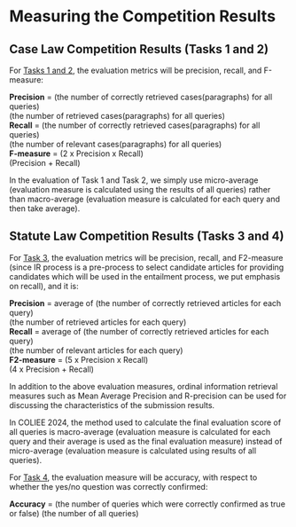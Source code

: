 # Measuring the Competition Results

## Case Law Competition Results (Tasks 1 and 2)
For [Tasks 1 and 2](/tasks#task1), the evaluation metrics will be precision, recall, and F-measure:

**Precision** = (the number of correctly retrieved cases(paragraphs) for all queries)  
(the number of retrieved cases(paragraphs) for all queries)  
**Recall** = (the number of correctly retrieved cases(paragraphs) for all queries)  
(the number of relevant cases(paragraphs) for all queries)  
**F-measure** = (2 x Precision x Recall)  
(Precision + Recall)  

In the evaluation of Task 1 and Task 2, we simply use micro-average (evaluation measure is calculated using the results of all queries) rather than macro-average (evaluation measure is calculated for each query and then take average).

## Statute Law Competition Results (Tasks 3 and 4)
For [Task 3](/tasks#task3), the evaluation metrics will be precision, recall, and F2-measure (since IR process is a pre-process to select candidate articles for providing candidates which will be used in the entailment process, we put emphasis on recall), and it is:

**Precision** = average of (the number of correctly retrieved articles for each query)  
(the number of retrieved articles for each query)  
**Recall** = average of (the number of correctly retrieved articles for each query)  
(the number of relevant articles for each query)  
**F2-measure** = (5 x Precision x Recall)  
(4 x Precision + Recall)  

In addition to the above evaluation measures, ordinal information retrieval measures such as Mean Average Precision and R-precision can be used for discussing the characteristics of the submission results.

In COLIEE 2024, the method used to calculate the final evaluation score of all queries is macro-average (evaluation measure is calculated for each query and their average is used as the final evaluation measure) instead of micro-average (evaluation measure is calculated using results of all queries).

For [Task 4](/tasks#task4), the evaluation measure will be accuracy, with respect to whether the yes/no question was correctly confirmed:

**Accuracy** = (the number of queries which were correctly confirmed as true or false)
(the number of all queries)